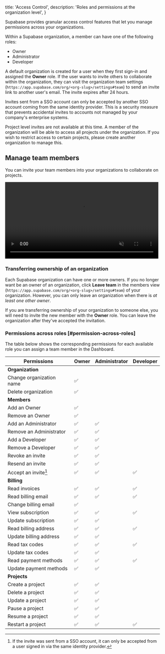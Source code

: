 
  title: 'Access Control',
  description: 'Roles and permissions at the organization level',
}

Supabase provides granular access control features that let you manage permissions across your organizations.

Within a Supabase organization, a member can have one of the following roles:

- Owner
- Administrator
- Developer

A default organization is created for a user when they first sign-in and
assigned the **Owner** role. If the user wants to invite others
to collaborate within the organization, they can visit the organization team
settings (`https://app.supabase.com/org/<org-slug>/settings#team`) to send an
invite link to another user's email. The invite expires after 24 hours.

Invites sent from a SSO account can only be accepted by another SSO account
coming from the same identity provider. This is a security measure that
prevents accidental invites to accounts not managed by your company's
enterprise systems.

Project level invites are not available at this time. A member of the
organization will be able to access all projects under the organization. If you
wish to restrict access to certain projects, please create another organization
to manage this.

## Manage team members

You can invite your team members into your organizations to collaborate on projects.

<video width="99%" muted playsInline controls="true">
  <source src="/docs/videos/invite-team.mp4" type="video/mp4" muted playsInline />
</video>

### Transferring ownership of an organization

Each Supabase organization can have one or more owners. If you no longer want be an owner of an organization, click **Leave team** in the members view (`https://app.supabase.com/org/<org-slug>/settings#team`) of your organization.
However, you can only leave an organization when there is _at least one other owner_.

If you are transferring ownership of your organization to someone else, you will need to invite the new member with the **Owner** role. You can leave the organization after they've accepted the invitation.

### Permissions across roles [#permission-across-roles]

The table below shows the corresponding permissions for each available role you can assign a team member in the Dashboard.

| Permissions              | Owner | Administrator | Developer |
| ------------------------ | ----- | ------------- | --------- |
| **Organization**         |
| Change organization name | ✅    |               |           |
| Delete organization      | ✅    |               |           |
| **Members**              |
| Add an Owner             | ✅    |               |           |
| Remove an Owner          | ✅    |               |           |
| Add an Administrator     | ✅    | ✅            |           |
| Remove an Administrator  | ✅    | ✅            |           |
| Add a Developer          | ✅    | ✅            |           |
| Remove a Developer       | ✅    | ✅            |           |
| Revoke an invite         | ✅    | ✅            |           |
| Resend an invite         | ✅    | ✅            |           |
| Accept an invite[^1]     | ✅    | ✅            | ✅        |
| **Billing**              |
| Read invoices            | ✅    | ✅            | ✅        |
| Read billing email       | ✅    | ✅            | ✅        |
| Change billing email     | ✅    |               |           |
| View subscription        | ✅    | ✅            | ✅        |
| Update subscription      | ✅    | ✅            |           |
| Read billing address     | ✅    | ✅            | ✅        |
| Update billing address   | ✅    | ✅            |           |
| Read tax codes           | ✅    | ✅            | ✅        |
| Update tax codes         | ✅    | ✅            |           |
| Read payment methods     | ✅    | ✅            | ✅        |
| Update payment methods   | ✅    | ✅            |           |
| **Projects**             |
| Create a project         | ✅    | ✅            |           |
| Delete a project         | ✅    | ✅            |           |
| Update a project         | ✅    | ✅            |           |
| Pause a project          | ✅    | ✅            |           |
| Resume a project         | ✅    | ✅            |           |
| Restart a project        | ✅    | ✅            | ✅        |

[^1]:
    If the invite was sent from a SSO account, it can only be accepted from
    a user signed in via the same identity provider.


